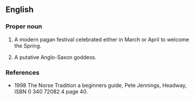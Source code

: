 ==English==

===Proper noun===
{{en-noun|-}}
{{wikipedia}}
# {{context|paganism}} A modern pagan festival celebrated either in March or April to welcome the Spring.  
# A putative Anglo-Saxon goddess.

===References===
*1998 The Norse Tradition a beginners guide, Pete Jennings, Headway, ISBN 0 340 72082 4 page 40.
